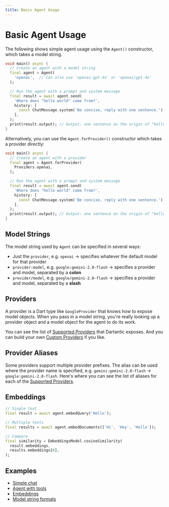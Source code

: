 ```yaml
---
title: Basic Agent Usage
---
```


# Basic Agent Usage

The following shows simple agent usage using the `Agent()` constructor, which takes a model string.

```dart
void main() async {
  // Create an agent with a model string
  final agent = Agent(
    'openai',  // Can also use 'openai:gpt-4o' or 'openai/gpt-4o'
  );

  // Run the agent with a prompt and system message
  final result = await agent.send(
    'Where does "hello world" come from?',
    history: [
      const ChatMessage.system('Be concise, reply with one sentence.'),
    ],
  );
  print(result.output); // Output: one sentence on the origin of "hello world"
}
```

Alternatively, you can use the `Agent.forProvider()` constructor which takes a provider directly:

```dart
void main() async {
  // Create an agent with a provider
  final agent = Agent.forProvider(
    Providers.openai,
  );

  // Run the agent with a prompt and system message
  final result = await agent.send(
    'Where does "hello world" come from?',
    history: [
      const ChatMessage.system('Be concise, reply with one sentence.'),
    ],
  );
  print(result.output); // Output: one sentence on the origin of "hello world"
}
```

## Model Strings

The model string used by `Agent` can be specified in several ways:
- Just the `provider`, e.g. `openai` → specifies whatever the default model for that provider
- `provider:model`, e.g. `google:gemini-2.0-flash` → specifies a provider and model, separated by a **colon**
- `provider/model`, e.g. `google/gemini-2.0-flash` → specifies a provider and model, separated by a **slash**

## Providers
A provider is a Dart type like `GoogleProvider` that knows how to expose model objects. When you pass in a model string, you're really looking up a provider object and a model object for the agent to do its work.

You can see the list of [Supported Providers](/providers) that Dartantic exposes. And you can build your own [Custom Providers](/custom-providers) if you like.

## Provider Aliases

Some providers support multiple provider prefixes. The alias can be used where the provider name is specified, e.g. `gemini:gemini-2.0-flash` → `google:gemini-2.0-flash`. Here's where you can see the list of aliases for each of the [Supported Providers](/providers).

## Embeddings

```dart
// Single text
final result = await agent.embedQuery('Hello');

// Multiple texts  
final results = await agent.embedDocuments(['Hi', 'Hey', 'Hello']);

// Compare
final similarity = EmbeddingsModel.cosineSimilarity(
  result.embeddings,
  results.embeddings[0],
);
```

## Examples

- [Simple chat](https://github.com/csells/darantic_ai/blob/main/packages/dartantic_ai/example/bin/single_turn_chat.dart)
- [Agent with tools](https://github.com/csells/darantic_ai/blob/main/packages/dartantic_ai/example/bin/agent.dart)
- [Embeddings](https://github.com/csells/darantic_ai/blob/main/packages/dartantic_ai/example/bin/embeddings.dart)
- [Model string formats](https://github.com/csells/darantic_ai/blob/main/packages/dartantic_ai/example/bin/model_string.dart)
